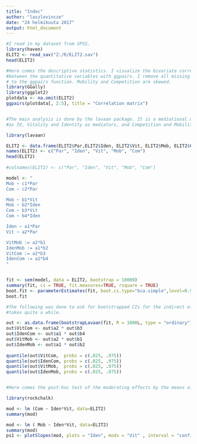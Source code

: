 ---
title: "Indec"
author: "laszlovincze"
date: "24 helmikuuta 2017"
output: html_document
---

```{r}

#I read in my dataset from SPSS.
library(haven)
ELIT2 <- read_sav("Z:/R/ELIT2.sav")
head(ELIT2)

#Here comes the descriptive statistics. I visualize the bivariate correlationations
#between the quantitative variables with ggpairs. I remove all missing values from the data. I do not know how to add the jitter and colour arguments
# to the ggpairs function. Mobility and Competition are skewed.
library(GGally)
library(ggplot2)
plotdata <- na.omit(ELIT2)
ggpairs(plotdata[, 2:5], title = "Correlation matrix")


#The main analysis is done by the lavaan package. It is a mediational model with Parents (parents' mother tongue)
#as IV, Vitality and Identity as mediators, and Competition and Mobility as DVs. 

library(lavaan)

ELIT2 <- data.frame(ELIT2$Par,ELIT2$Iden, ELIT2$Vit, ELIT2$Mob, ELIT2$Com)
names(ELIT2) <- c("Par", "Iden", "Vit", "Mob", "Com")
head(ELIT2)
  
#colnames(ELIT2) <- c("Par", "Iden", "Vit", "Mob", "Com")

model <- " 
Mob ~ c1*Par
Com ~ c2*Par

Mob ~ b1*Vit
Mob ~ b2*Iden
Com ~ b3*Vit
Com ~ b4*Iden

Iden ~ a1*Par
Vit ~ a2*Par

VitMob := a2*b1
IdenMob := a1*b2
VitCom := a2*b3
IdenCom := a1*b4
"


fit <- sem(model, data = ELIT2, bootstrap = 10000)
summary(fit, ci = TRUE, fit.measures=TRUE, rsquare = TRUE)
boot.fit <- parameterEstimates(fit, boot.ci.type="bca.simple",level=0.95, ci=TRUE,standardized = FALSE)
boot.fit

#The following was done to ask for bootstrapped CIs for the indirect effects. Please note as R is slow, bootstrapping
#takes quite a while.

out <- as.data.frame(bootstrapLavaan(fit, R = 1000L, type = "ordinary"))
out$VitCom <- out$a2 * out$b3
out$IdenCom <- out$a1 * out$b4
out$VitMob <- out$a2 * out$b1
out$IdenMob <- out$a1 * out$b2
  
quantile(out$VitCom,  probs = c(.025, .975))
quantile(out$IdenCom, probs = c(.025, .975))
quantile(out$VitMob,  probs = c(.025, .975))
quantile(out$IdenMob, probs = c(.025, .975))


#Here comes the post-hoc test of the moderating effects by the means of Rockchalk. The significant interaction is also viualized.

library(rockchalk)

mod <- lm (Com ~ Iden*Vit, data=ELIT2)
summary(mod)

mod <- lm ( Mob ~ Iden*Vit, data=ELIT2)
summary(mod)
ps1 <- plotSlopes(mod, plotx = "Iden", modx = "Vit" , interval = "confidence")




```


